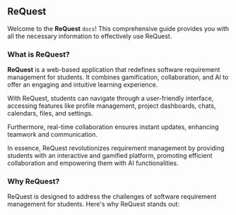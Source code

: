## ReQuest

Welcome to the **ReQuest** `docs`! This comprehensive guide provides you with all the necessary information to effectively use ReQuest.

### What is ReQuest?

**ReQuest** is a web-based application that redefines software requirement management for students. It combines gamification, collaboration, and AI to offer an engaging and intuitive learning experience.

With ReQuest, students can navigate through a user-friendly interface, accessing features like profile management, project dashboards, chats, calendars, files, and settings.

Furthermore, real-time collaboration ensures instant updates, enhancing teamwork and communication.

In essence, ReQuest revolutionizes requirement management by providing students with an interactive and gamified platform, promoting efficient collaboration and empowering them with AI functionalities.

### Why ReQuest?

ReQuest is designed to address the challenges of software requirement management for students. Here's why ReQuest stands out:
